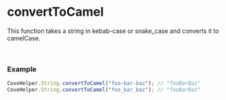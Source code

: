 
<Meta
  title="Helpers/CoveHelper/String/convertToCamel"
/>

# convertToCamel
This function takes a string in kebab-case or snake_case and converts it to camelCase.

&nbsp;
### Example
```js
CoveHelper.String.convertToCamel("foo-bar-baz"); // "fooBarBaz"
CoveHelper.String.convertToCamel("foo_bar_baz"); // "fooBarBaz"
```
